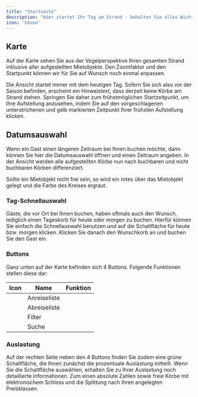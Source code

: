 ```yaml
---
title: "Startseite"
description: "Hier startet Ihr Tag am Strand - behalten Sie alles Wichtige im Überblick. Aus der Startseite heraus erzeugen Sie Buchungen unter Einbeziehung der Karte. Vor allem vor Ort können Sie Ihren Kunden so ihren Wunschplatz zeigen."
icon: 'house'
---
```


## Karte

Auf der Karte sehen Sie aus der Vogelperspektive Ihren gesamten Strand inklusive aller aufgestellten Mietobjekte. Den Zoomfaktor und den Startpunkt können wir für Sie auf Wunsch noch einmal anpassen. 

Die Ansicht startet immer mit dem heutigen Tag. Sofern Sie sich also vor der Saison befinden, erscheint ein Hinweistext, dass derzeit keine Körbe am Strand stehen. Springen Sie daher zum frühstmöglichen Startzeitpunkt, um Ihre Aufstellung anzusehen, indem Sie auf den vorgeschlagenen unterstrichenen und gelb markierten Zeitpunkt Ihrer frühsten Aufstellung klicken. 


## Datumsauswahl

Wenn ein Gast einen längeren Zeitraum bei Ihnen buchen möchte, dann können Sie hier die Datumsauswahl öffnen und einen Zeitraum angeben. In der Ansicht werden alle aufgestellten Körbe nun nach buchbaren und nicht buchbaren Körben differenziert.

<Info>
  Sollte ein Mietobjekt nicht frei sein, so wird ein rotes <Icon icon="circle-xmark" color="red" /> über das Mietobjekt gelegt und die Farbe des Kreises ergraut. 
</Info>

### Tag-Schnellauswahl

Gäste, die vor Ort bei Ihnen buchen, haben oftmals auch den Wunsch, lediglich einen Tageskorb für heute oder morgen zu buchen. Hierfür können Sie einfach die Schnellauswahl benutzen und auf die Schaltfläche für heute bzw. morgen klicken. Klicken Sie danach den Wunschkorb an und buchen Sie den Gast ein.

### Buttons

Ganz unten auf der Karte befinden sich 4 Buttons. Folgende Funktionen stellen diese dar:

| Icon                                           | Name         | Funktion |
| ---------------------------------------------- | ------------ | -------- |
| <Icon icon="car-side" color="black" />         | Anreiseliste |          |
| <Icon color="black" icon="circle-xmark" />     | Abreiseliste |          |
| <Icon color="black" icon="filter" />           | Filter       |          |
| <Icon color="black" icon="magnifying-glass" /> | Suche        |          |

### Auslastung
Auf der rechten Seite neben den 4 Buttons finden Sie zudem eine grüne Schaltfläche, die Ihnen zunächst die prozentuale Auslastung mitteilt. Wenn Sie die Schaltfläche auswählen, erhalten Sie zu Ihrer Auslastung noch detaillierte Informationen. Zum einen absolute Zahlen sowie freie Körbe mit elektronischem Schloss und die Splittung nach Ihren angelegten Preisklassen. 
